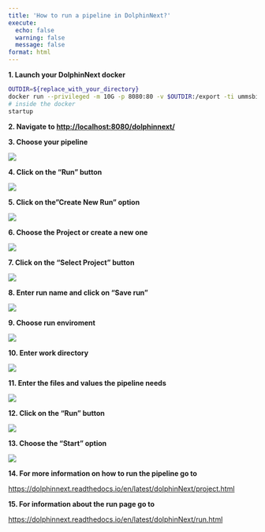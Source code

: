 ---
title: 'How to run a pipeline in DolphinNext?'
execute:
  echo: false
  warning: false
  message: false
format: html
---

**1. Launch your DolphinNext docker**

```bash
OUTDIR=${replace_with_your_directory}
docker run --privileged -m 10G -p 8080:80 -v $OUTDIR:/export -ti ummsbiocore/dolphinnext-studio /bin/bash
# inside the docker
startup
```

**2. Navigate to [http://localhost:8080/dolphinnext/](http://localhost:8080/dolphinnext/)**

**3. Choose your pipeline**

![](https://ajeuwbhvhr.cloudimg.io/colony-recorder.s3.amazonaws.com/files/2023-08-13/f516d58e-48ba-4fb9-a27d-f0ed0011cca0/user_cropped_screenshot.jpeg?tl_px=0,0&br_px=1075,532&force_format=png&width=560.0&wat_scale=50&wat=1&wat_opacity=0.7&wat_gravity=northwest&wat_url=https://colony-recorder.s3.us-west-1.amazonaws.com/images/watermarks/FB923C_standard.png&wat_pad=29,134)

**4. Click on the "Run" button**

![](https://ajeuwbhvhr.cloudimg.io/colony-recorder.s3.amazonaws.com/files/2023-08-10/1f77a406-0d31-4d3c-ad57-0e6aed555a95/ascreenshot.jpeg?tl_px=844,0&br_px=1920,600&force_format=png&width=560.0&wat_scale=50&wat=1&wat_opacity=0.7&wat_gravity=northwest&wat_url=https://colony-recorder.s3.us-west-1.amazonaws.com/images/watermarks/FB923C_standard.png&wat_pad=491,67)

**5. Click on the"Create New Run" option**

![](https://ajeuwbhvhr.cloudimg.io/colony-recorder.s3.amazonaws.com/files/2023-08-10/8b412f39-47a3-4595-b75b-86ad62be2ebf/ascreenshot.jpeg?tl_px=844,0&br_px=1920,600&force_format=png&width=560.0&wat_scale=50&wat=1&wat_opacity=0.7&wat_gravity=northwest&wat_url=https://colony-recorder.s3.us-west-1.amazonaws.com/images/watermarks/FB923C_standard.png&wat_pad=444,87)

**6. Choose the Project or create a new one**

![](https://ajeuwbhvhr.cloudimg.io/colony-recorder.s3.amazonaws.com/files/2023-08-10/c4fe9a21-36f9-4c0c-84ac-2a25e50670da/user_cropped_screenshot.jpeg?tl_px=100,0&br_px=1820,902&force_format=png&width=560.0)

**7. Click on the "Select Project" button**

![](https://ajeuwbhvhr.cloudimg.io/colony-recorder.s3.amazonaws.com/files/2023-08-10/320c2c1a-879f-4729-a600-116f423e3931/ascreenshot.jpeg?tl_px=844,301&br_px=1920,902&force_format=png&width=560.0&wat_scale=50&wat=1&wat_opacity=0.7&wat_gravity=northwest&wat_url=https://colony-recorder.s3.us-west-1.amazonaws.com/images/watermarks/FB923C_standard.png&wat_pad=276,161)

**8. Enter run name and click on "Save run"**

![](https://ajeuwbhvhr.cloudimg.io/colony-recorder.s3.amazonaws.com/files/2023-08-10/5d00fffd-63d0-482a-8ca4-634868c3e110/user_cropped_screenshot.jpeg?tl_px=692,0&br_px=1767,600&force_format=png&width=560.0&wat_scale=50&wat=1&wat_opacity=0.7&wat_gravity=northwest&wat_url=https://colony-recorder.s3.us-west-1.amazonaws.com/images/watermarks/FB923C_standard.png&wat_pad=262,111)

**9. Choose run enviroment**

![](https://ajeuwbhvhr.cloudimg.io/colony-recorder.s3.amazonaws.com/files/2023-08-10/c66fdace-d335-43f1-81b3-1a1d92764cc0/ascreenshot.jpeg?tl_px=154,276&br_px=1229,877&force_format=png&width=560.0&wat_scale=50&wat=1&wat_opacity=0.7&wat_gravity=northwest&wat_url=https://colony-recorder.s3.us-west-1.amazonaws.com/images/watermarks/FB923C_standard.png&wat_pad=262,138)

**10. Enter work directory**

![](https://ajeuwbhvhr.cloudimg.io/colony-recorder.s3.amazonaws.com/files/2023-08-10/2c9085db-0f52-4f5b-89a7-88a96847f72c/ascreenshot.jpeg?tl_px=163,301&br_px=1238,902&force_format=png&width=560.0&wat_scale=50&wat=1&wat_opacity=0.7&wat_gravity=northwest&wat_url=https://colony-recorder.s3.us-west-1.amazonaws.com/images/watermarks/FB923C_standard.png&wat_pad=262,165)

**11. Enter the files and values the pipeline needs**

![](https://ajeuwbhvhr.cloudimg.io/colony-recorder.s3.amazonaws.com/files/2023-08-10/3d4eb93c-4ff2-4d2d-b9f6-438a973209d6/ascreenshot.jpeg?tl_px=287,240&br_px=1362,841&force_format=png&width=560.0&wat_scale=50&wat=1&wat_opacity=0.7&wat_gravity=northwest&wat_url=https://colony-recorder.s3.us-west-1.amazonaws.com/images/watermarks/FB923C_standard.png&wat_pad=262,138)

**12. Click on the "Run" button**

![](https://ajeuwbhvhr.cloudimg.io/colony-recorder.s3.amazonaws.com/files/2023-08-10/88edbfb1-c5f8-42cd-b510-461771ebc9a5/ascreenshot.jpeg?tl_px=844,0&br_px=1920,600&force_format=png&width=560.0&wat_scale=50&wat=1&wat_opacity=0.7&wat_gravity=northwest&wat_url=https://colony-recorder.s3.us-west-1.amazonaws.com/images/watermarks/FB923C_standard.png&wat_pad=459,66)

**13. Choose the "Start" option**

![](https://ajeuwbhvhr.cloudimg.io/colony-recorder.s3.amazonaws.com/files/2023-08-10/3f1fc929-63d8-4335-91ad-eda36250b115/ascreenshot.jpeg?tl_px=844,0&br_px=1920,600&force_format=png&width=560.0&wat_scale=50&wat=1&wat_opacity=0.7&wat_gravity=northwest&wat_url=https://colony-recorder.s3.us-west-1.amazonaws.com/images/watermarks/FB923C_standard.png&wat_pad=409,92)

**14. For more information on how to run the pipeline go to**

[https://dolphinnext.readthedocs.io/en/latest/dolphinNext/project.html](https://dolphinnext.readthedocs.io/en/latest/dolphinNext/project.html)

**15. For information about the run page go to**

[https://dolphinnext.readthedocs.io/en/latest/dolphinNext/run.html](https://dolphinnext.readthedocs.io/en/latest/dolphinNext/run.html)
